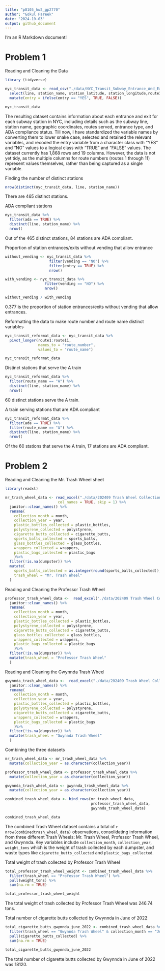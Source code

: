 ```yaml
---
title: "p8105_hw2_gp2770"
author: "Gokul Pareek"
date: "2024-10-03"
output: github_document
---
```


I'm an R Markdown document!

# Problem 1

Reading and Cleaning the Data

```r
library (tidyverse)

nyc_transit_data <- read_csv("./data/NYC_Transit_Subway_Entrance_And_Exit_Data.csv",col_types= cols(Route8 = "c", Route9 = "c",Route10 = "c",Route11 = "c")) %>%   janitor::clean_names() %>%
  select(line, station_name, station_latitude, station_longitude,route1:route11, entry, vending, entrance_type, ada) %>% 
  mutate(entry = ifelse(entry == "YES", TRUE, FALSE))

nyc_transit_data

```

The resulting dataset contains information about each entrance and exit for each subway station in NYC, including details such as the subway line, station name, geographic coordinates, routes served, entrance type, and ADA compliance status. Till now, I have standardized the variable names by converting them to lower snake case, selected and retained the relevant variables, and recoded the entry variable from a character class with "YES" and "NO" values to a logical class with "TRUE" and "FALSE" values. The dataset currently has 1,868 rows and 19 columns. However, the data is not yet tidy, as the multiple columns for route numbers (routes 1 through 11) represent values themselves, rather than being captured as a single variable. 

Finding the number of distinct stations

```r

nrow(distinct(nyc_transit_data, line, station_name))

```

There are 465 distinct stations.

ADA compliant stations

```r

nyc_transit_data %>% 
  filter(ada == TRUE) %>% 
  distinct(line, station_name) %>% 
  nrow()

```

Out of the 465 distinct stations, 84 stations are ADA compliant. 

Proportion of station entrances/exits without vending that allow entrance

```r

without_vending <- nyc_transit_data %>% 
                    filter(vending == "NO") %>%
                    filter(entry == TRUE) %>%  
                    nrow()

with_vending <- nyc_transit_data %>% 
                  filter(vending == "NO") %>%
                  nrow()

without_vending / with_vending

```

0.377 is the proportion of station entrances/exits without vending that allow entrances. 

Reformatting the data to make route number and route name distinct variables

```r

nyc_transit_reformat_data <- nyc_transit_data %>%
  pivot_longer(route1:route11, 
               names_to = "route_number", 
               values_to = "route_name")

nyc_transit_reformat_data

```

Distinct stations that serve the A train

```r

nyc_transit_reformat_data %>% 
  filter(route_name == "A") %>% 
  distinct(line, station_name) %>% 
  nrow()

```

60 distinct stations serve the A train.

A train serving stations that are ADA compliant

```r

nyc_transit_reformat_data %>% 
  filter(ada == TRUE) %>%  
  filter(route_name == "A") %>% 
  distinct(line, station_name) %>% 
  nrow()
```

Of the 60 stations that serve the A train, 17 stations are ADA compliant.

# Problem 2

Reading and Cleaning the Mr. Trash Wheel sheet

```r

library(readxl)

mr_trash_wheel_data <- read_excel("./data/202409 Trash Wheel Collection Data.xlsx",                           sheet = "Mr. Trash Wheel",range =  cell_cols("A:N"), 
                        col_names = TRUE, skip = 1) %>%
  janitor::clean_names() %>%
  rename(
    collection_month = month,
    collection_year = year,
    plastic_bottles_collected = plastic_bottles,
    polystyrene_collected = polystyrene,
    cigarette_butts_collected = cigarette_butts,
    sports_balls_collected = sports_balls,
    glass_bottles_collected = glass_bottles,
    wrappers_collected = wrappers,
    plastic_bags_collected = plastic_bags
    )%>%
  filter(!is.na(dumpster)) %>%
  mutate(
    sports_balls_collected = as.integer(round(sports_balls_collected)),
    trash_wheel = "Mr. Trash Wheel"
  )

```

Reading and Cleaning the Professor Trash Wheel

```r

professor_trash_wheel_data <-  read_excel("./data/202409 Trash Wheel Collection Data.xlsx", sheet = "Professor Trash Wheel", range = cell_cols("A:M"), col_names = TRUE, skip = 1) %>%
  janitor::clean_names() %>%
  rename(
    collection_month = month,
    collection_year = year,
    plastic_bottles_collected = plastic_bottles,
    polystyrene_collected = polystyrene,
    cigarette_butts_collected = cigarette_butts,
    glass_bottles_collected = glass_bottles,
    wrappers_collected = wrappers,
    plastic_bags_collected = plastic_bags
    )%>%
  filter(!is.na(dumpster)) %>%
  mutate(trash_wheel = "Professor Trash Wheel"
  )

```

Reading and Cleaning the Gwynnda Trash Wheel

```r

gwynnda_trash_wheel_data <-  read_excel("./data/202409 Trash Wheel Collection Data.xlsx", sheet = "Gwynnda Trash Wheel", range = cell_cols("A:L"), col_names = TRUE, skip = 1) %>%
  janitor::clean_names() %>%
  rename(
    collection_month = month,
    collection_year = year,
    plastic_bottles_collected = plastic_bottles,
    polystyrene_collected = polystyrene,
    cigarette_butts_collected = cigarette_butts,
    wrappers_collected = wrappers,
    plastic_bags_collected = plastic_bags
    )%>%
  filter(!is.na(dumpster)) %>%
  mutate(trash_wheel = "Gwynnda Trash Wheel"
  )

```

Combining the three datasets

```r

mr_trash_wheel_data <- mr_trash_wheel_data %>%
  mutate(collection_year = as.character(collection_year))

professor_trash_wheel_data <- professor_trash_wheel_data %>%
  mutate(collection_year = as.character(collection_year))

gwynnda_trash_wheel_data <- gwynnda_trash_wheel_data %>%
  mutate(collection_year = as.character(collection_year))

combined_trash_wheel_data <- bind_rows(mr_trash_wheel_data, 
                                       professor_trash_wheel_data, 
                                       gwynnda_trash_wheel_data)

combined_trash_wheel_data

```

The combined Trash Wheel dataset contains a total of `r nrow(combinedtrash_wheel_data)` observations, consolidating information from three different Trash Wheels: Mr. Trash Wheel, Professor Trash Wheel, and Gwynnda. Key variables include `collection_month`, `collection_year`, `weight_tons` which is the weight of trash collected by each dumpster, and waste types like `cigarette_butts_collected` and `plastic_bags_collected`.

Total weight of trash collected by Professor Trash Wheel

```r

total_professor_trash_wheel_weight <- combined_trash_wheel_data %>%
  filter(trash_wheel == "Professor Trash Wheel") %>%
  pull(weight_tons) %>%
  sum(na.rm = TRUE)

total_professor_trash_wheel_weight

```

The total weight of trash collected by Professor Trash Wheel was 246.74 tons.

Total number of cigarette butts collected by Gwynnda in June of 2022

```r

total_cigarette_butts_gwynnda_june_2022 <- combined_trash_wheel_data %>%
  filter(trash_wheel == "Gwynnda Trash Wheel" & collection_month == "June" & collection_year == 2022) %>%
  pull(cigarette_butts_collected) %>%
  sum(na.rm = TRUE)

total_cigarette_butts_gwynnda_june_2022

```

The total number of cigarette butts collected by Gwynnda in June of 2022 was 18120.

